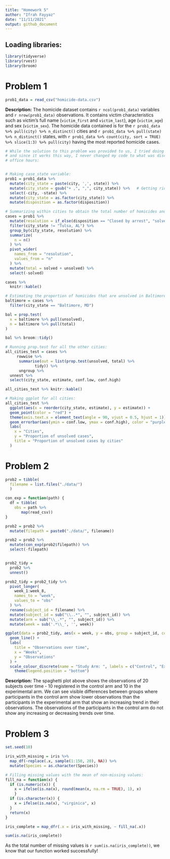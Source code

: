 ```yaml
---
title: "Homework 5"
author: "Ifrah Fayyaz"
date: "11/11/2021"
output: github_document
---
```


## Loading libraries:

```r
library(tidyverse)
library(rvest)
library(broom)
```


# Problem 1

```r
prob1_data = read_csv("homicide-data.csv")
```

**Description:**
The homicide dataset contains ``r ncol(prob1_data)`` variables and ``r nrow(prob1_data)`` observations. It contains victim characteristics such as victim's full name (`victim_first` and `victim_last`), age (`victim_age`) and sex (`victim_sex`). The homicide data contained is for the ``r prob1_data %>% pull(city) %>% n_distinct()`` cities and ``r prob1_data %>% pull(state) %>% n_distinct()`` states, with ``r prob1_data %>% count(city, sort = TRUE) %>% slice(1:3) %>% pull(city)`` having the most reported homicide cases. 


```r
# While the solution to this problem was provided to us, I tried doing it on my own 
# and since it works this way, I never changed my code to what was discussed in the 
# office hours:


# Making case_state variable:
prob1 = prob1_data %>%
  mutate(city_state = paste(city, ',', state)) %>%
  mutate(city_state = gsub("+ ,", ",", city_state)) %>%   # Getting rid of whitespace before comma
  select(-city, -state) %>%
  mutate(city_state = as.factor(city_state)) %>%
  mutate(disposition = as.factor(disposition))

# Summarizing within cities to obtain the total number of homicides and the number of unsolved homicides:
cases = prob1 %>% 
  mutate(resolution = if_else(disposition == "Closed by arrest", "solved", "unsolved")) %>%
  filter(city_state != "Tulsa, AL") %>%
  group_by(city_state, resolution) %>%
  summarize(
    n = n()
  ) %>%
  pivot_wider(
    names_from = "resolution",
    values_from = "n"
  ) %>%
  mutate(total = solved + unsolved) %>%
  select(-solved) 

cases %>%
  knitr::kable()

# Estimating the proportion of homicides that are unsolved in Baltimore, MD:
baltimore = cases %>%
  filter(city_state == "Baltimore, MD") 

bal = prop.test(
  x = baltimore %>% pull(unsolved),
  n = baltimore %>% pull(total)
)

bal %>% broom::tidy()

# Running prop.test for all the other cities:
all_cities_test = cases %>%
     rowwise %>%
      summarise(out = list(prop.test(unsolved, total) %>%
             tidy)) %>%
      ungroup %>%
  unnest %>%
  select(city_state, estimate, conf.low, conf.high)

all_cities_test %>% knitr::kable()

# Making ggplot for all cities:
all_cities_test %>%
  ggplot(aes(x = reorder(city_state, estimate), y = estimate)) +
  geom_point(color = "red") +
  theme(axis.text.x = element_text(angle = 90, vjust = 0.5, hjust = 1)) +
  geom_errorbar(aes(ymin = conf.low, ymax = conf.high), color = "purple") +
  labs(
    x = "Cities",
    y = "Proportion of unsolved cases",
    title = "Proportion of unsolved cases by cities"
  )
```


# Problem 2

```r
prob2 = tibble(
  filename = list.files("./data/")
  )

con_exp = function(path) {
  df = tibble(
    obs = path %>%
       map(read_csv))
}

prob2 = prob2 %>%
  mutate(filepath = paste0("./data/", filename)) 

prob2 = prob2 %>%
  mutate(con_exp(prob2$filepath)) %>%
  select(-filepath)


prob2_tidy = 
  prob2 %>%
  unnest() 

prob2_tidy = prob2_tidy %>%
  pivot_longer(
    week_1:week_8,
    names_to = "week",
    values_to = "obs"
  ) %>%
  rename(subject_id = filename) %>%
  mutate(subject_id = sub("\\..*", "", subject_id)) %>%
  mutate(arm = sub("\\_.*", "", subject_id)) %>%
  mutate(week = sub('.*\\_', '', week)) 

ggplot(data = prob2_tidy, aes(x = week, y = obs, group = subject_id, color = arm)) + 
  geom_line() +
  labs(
    title = "Observations over time",
    x = "Weeks",
    y = "Observations"
  ) + 
  scale_colour_discrete(name = "Study Arm: ", labels = c("Control", "Experimental")) + 
    theme(legend.position = "bottom")
```

**Description:**
The spaghetti plot above shows the observations of 20 subjects over time - 10 registered in the control arm and 10 in the experimental arm. We can see visible differences between groups where participants in the control arm show lower observations than the participants in the experimental arm that show an increasing trend in their observations. The observations of the participants in the control arm do not show any increasing or decreasing trends over time. 


# Problem 3

```r
set.seed(10)

iris_with_missing = iris %>% 
  map_df(~replace(.x, sample(1:150, 20), NA)) %>%
  mutate(Species = as.character(Species))

# Filling missing values with the mean of non-missing values:
fill_na = function(x) {
  if (is.numeric(x)) {
    x = ifelse(is.na(x), round(mean(x, na.rm = TRUE), 1), x)
    }
  if (is.character(x)) {
    x = ifelse(is.na(x), "virginica", x)
  }
  return(x)
}

iris_complete = map_dfr(.x = iris_with_missing, ~ fill_na(.x))

sum(is.na(iris_complete))
```

As the total number of missing values is ``r sum(is.na(iris_complete))``, we know that our function worked successfully!

